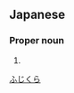 ==Japanese==
{{ja-kanjitab|藤|倉}}

===Proper noun===
{{ja-pos|proper|ふじくら}}

# {{surname|lang=ja}}

[[Category:Japanese surnames|ふじくら]]